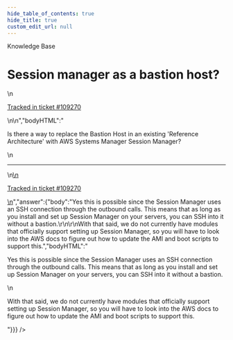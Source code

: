 ```yaml
---
hide_table_of_contents: true
hide_title: true
custom_edit_url: null
---
```



<CenterLayout>
<span class="title">Knowledge Base</span>
<h1>Session manager as a bastion host?</h1>
<GitHub json={{"id":"D_kwDOF8slf84AQ0BC","number":562,"author":{"login":"yorinasub17"},"title":"Session manager as a bastion host?","body":"\nIs there a way to replace the Bastion Host in an existing 'Reference Architecture' with AWS Systems Manager Session Manager?\n\n---\n\n<ins datetime=\"2022-09-20T15:17:49Z\">\n  <p><a href=\"https://support.gruntwork.io/hc/requests/109270\">Tracked in ticket #109270</a></p>\n</ins>\n","bodyHTML":"<p dir=\"auto\">Is there a way to replace the Bastion Host in an existing 'Reference Architecture' with AWS Systems Manager Session Manager?</p>\n<hr>\n<ins datetime=\"2022-09-20T15:17:49Z\">\n  <p dir=\"auto\"><a href=\"https://support.gruntwork.io/hc/requests/109270\" rel=\"nofollow\">Tracked in ticket #109270</a></p>\n</ins>","answer":{"body":"Yes this is possible since the Session Manager uses an SSH connection through the outbound calls. This means that as long as you install and set up Session Manager on your servers, you can SSH into it without a bastion.\r\n\r\nWith that said, we do not currently have modules that officially support setting up Session Manager, so you will have to look into the AWS docs to figure out how to update the AMI and boot scripts to support this.","bodyHTML":"<p dir=\"auto\">Yes this is possible since the Session Manager uses an SSH connection through the outbound calls. This means that as long as you install and set up Session Manager on your servers, you can SSH into it without a bastion.</p>\n<p dir=\"auto\">With that said, we do not currently have modules that officially support setting up Session Manager, so you will have to look into the AWS docs to figure out how to update the AMI and boot scripts to support this.</p>"}}} />

</CenterLayout>
  

<!-- ##DOCS-SOURCER-START
{
  "sourcePlugin": "github-discussions",
  "hash": "832b3cf6c1d657702e260a0ba4bb0c0d"
}
##DOCS-SOURCER-END -->
